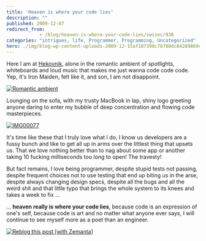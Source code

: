 ```yaml
---
title: 'Heaven is where your code lies'
description: ""
published: 2009-12-07
redirect_from: 
            - /blog/heaven-is-where-your-code-lies/swizec/938
categories: "intrigues, life, Programmer, Programming, Uncategorized"
hero: ./img/blog-wp-content-uploads-2009-12-15af187398c7b780dc84289869c95f10.jpg
---
```

Here I am at [Hekovnik](http://www.hekovnik.si/), alone in the romantic ambient of spotlights, whiteboards and loud music that makes me just wanna code code code. Yep, it&#x27;s Iron Maiden, felt like it, and son, I am not disappoint.

[![Romantic ambient](http://swizec.com/blog/wp-content/uploads/2009/12/15af187398c7b780dc84289869c95f10.jpeg "Romantic ambient")](./img/blog-wp-content-uploads-2009-12-15af187398c7b780dc84289869c95f10.jpg)

Lounging on the sofa, with my trusty MacBook in lap, shiny logo greeting anyone daring to enter my bubble of deep concentration and flowing code masterpieces.

[![IMG00077](http://swizec.com/blog/wp-content/uploads/2009/12/IMG00077.jpg "IMG00077")](./img/blog-wp-content-uploads-2009-12-IMG00077.jpg)

It&#x27;s time like these that I truly love what I do, I know us developers are a fussy bunch and like to get all up in arms over the littlest thing that upsets us. That we love nothing better than to nag about some app or another taking 10 fucking milliseconds too long to open! The travesty!

But fact remains, I love being programmer, despite stupid tests not passing, despite frequent choices not to use testing that end up biting us in the arse, despite always changing design specs, despite all the bugs and all the weird shit and that little typo that brings the whole system to its knees and takes a week to fix ...

... **heaven really is where your code lies**, because code is an expression of one&#x27;s self, because code is art and no matter what anyone ever says, I will continue to see myself more as a poet than an engineer.

[![Reblog this post \[with Zemanta\]](http://img.zemanta.com/reblog_e.png?x-id=21b2ca9e-5017-41d3-b54b-50c7e9d71734)](http://reblog.zemanta.com/zemified/21b2ca9e-5017-41d3-b54b-50c7e9d71734/ "Reblog this post \[with Zemanta]")